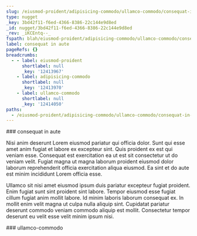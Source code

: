 ```yaml
---
slug: /eiusmod-proident/adipisicing-commodo/ullamco-commodo/consequat-in-aute
type: nugget
_key: 3bd42f11-f6ed-4366-8386-22c144e9d8ed
_id: nugget/3bd42f11-f6ed-4366-8386-22c144e9d8ed
_rev: _iKCEntq--_
fspath: blah/eiusmod-proident/adipisicing-commodo/ullamco-commodo/consequat-in-aute.md
label: consequat in aute
pageRefs: {}
breadcrumbs:
  - - label: eiusmod-proident
      shortlabel: null
      _key: '12413967'
    - label: adipisicing-commodo
      shortlabel: null
      _key: '12413970'
    - label: ullamco-commodo
      shortlabel: null
      _key: '12414050'
paths:
  - /eiusmod-proident/adipisicing-commodo/ullamco-commodo/consequat-in-aute
---
```


<NuggetArea>
<Nugget slug="/eiusmod-proident/adipisicing-commodo/ullamco-commodo/consequat-in-aute" type="nugget" _key="3bd42f11-f6ed-4366-8386-22c144e9d8ed" _id="nugget/3bd42f11-f6ed-4366-8386-22c144e9d8ed" _rev="_iKCEntq--_" fspath="blah/eiusmod-proident/adipisicing-commodo/ullamco-commodo/consequat-in-aute.md" label="consequat in aute" paths="/eiusmod-proident/adipisicing-commodo/ullamco-commodo/consequat-in-aute">
<NuggetBody>
### consequat in aute

Nisi anim deserunt Lorem eiusmod pariatur qui officia dolor. Sunt qui esse amet anim fugiat et labore ex excepteur sint. Quis proident ex est qui veniam esse. Consequat est exercitation ea ut est sit consectetur ut do veniam velit. Fugiat magna ut magna laborum proident eiusmod dolor laborum reprehenderit officia exercitation aliqua eiusmod. Ea sint et do aute est minim incididunt Lorem officia esse.

Ullamco sit nisi amet eiusmod ipsum duis pariatur excepteur fugiat proident. Enim fugiat sunt sint proident sint labore. Tempor eiusmod esse fugiat cillum fugiat anim mollit labore. Id minim laboris laborum consequat ex. In mollit enim velit magna ut culpa nulla aliquip sint. Cupidatat pariatur deserunt commodo veniam commodo aliquip est mollit. Consectetur tempor deserunt eu velit esse velit minim ipsum nisi.

</NuggetBody>
<Breadcrumbs>
<Crumbs>
<Crumb _key="12413967" label="eiusmod-proident" /><Crumb _key="12413970" label="adipisicing-commodo" /><Crumb _key="12414050" label="ullamco-commodo" />
</Crumbs>
</Breadcrumbs>
</Nugget>

<NuggetsInbound>
</NuggetsInbound>
<NuggetsOutbound>
</NuggetsOutbound>
</NuggetArea>
<PassagesInbound>
<Passage direction="inbound" type="passage" _key="12414050" _id="passage/12414050" _rev="_iKCEntq---" label="ullamco-commodo" passage="ullamco-commodo" fspath="blah/eiusmod-proident/adipisicing-commodo/ullamco-commodo" paths="/eiusmod-proident/adipisicing-commodo/ullamco-commodo" slug="/eiusmod-proident/adipisicing-commodo/ullamco-commodo">
<NuggetBody>
### ullamco-commodo

</NuggetBody>
<Breadcrumbs>
<Crumbs>
<Crumb _key="12413967" label="eiusmod-proident" /><Crumb _key="12413970" label="adipisicing-commodo" />
</Crumbs>
</Breadcrumbs>
</Passage>

</PassagesInbound>
<PassagesOutbound>
</PassagesOutbound>